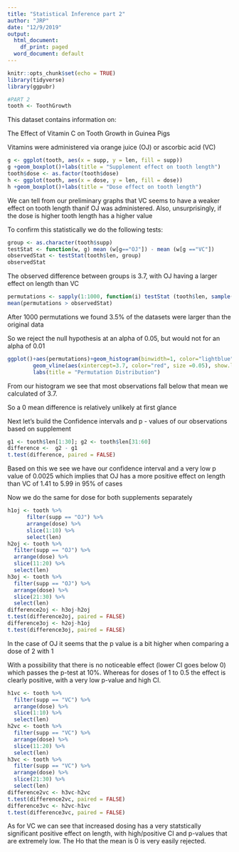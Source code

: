 ```yaml
---
title: "Statistical Inference part 2"
author: "JRP"
date: "12/9/2019"
output:
  html_document:
    df_print: paged
  word_document: default
---
```


```r
knitr::opts_chunk$set(echo = TRUE)
library(tidyverse)
library(ggpubr)
```


```r
#PART 2
tooth <- ToothGrowth

```

This dataset contains information on:

The Effect of Vitamin C on Tooth Growth in Guinea Pigs 

Vitamins were administered via orange juice (OJ) or ascorbic acid (VC)

```r

g <- ggplot(tooth, aes(x = supp, y = len, fill = supp))
g +geom_boxplot()+labs(title = "Supplement effect on tooth length")
tooth$dose <- as.factor(tooth$dose)
h <- ggplot(tooth, aes(x = dose, y = len, fill = dose))
h +geom_boxplot()+labs(title = "Dose effect on tooth length")

```


We can tell from our preliminary graphs that VC seems to have a weaker effect on tooth length thanif OJ was administered. Also, unsurprisingly, if the dose is higher tooth length has a higher value

To confirm this statistically we do the following tests:

```r
group <- as.character(tooth$supp)
testStat <- function(w, g) mean (w[g=="OJ"]) - mean (w[g =="VC"])
observedStat <- testStat(tooth$len, group)
observedStat

```

The observed difference between groups is 3.7, with OJ having a larger effect on length than VC


```r
permutations <- sapply(1:1000, function(i) testStat (tooth$len, sample(group)))
mean(permutations > observedStat)
```

After 1000 permutations we found 3.5% of the datasets were larger than the original data

So we reject the null hypothesis at an alpha of 0.05, but would not for an alpha of 0.01

```r

ggplot()+aes(permutations)+geom_histogram(binwidth=1, color="lightblue")+
        geom_vline(aes(xintercept=3.7, color="red", size =0.05), show.legend = FALSE)+
        labs(title = "Permutation Distribution")
```

From our histogram we see that most observations fall below that mean we calculated of 3.7.

So a 0 mean difference is relatively unlikely at first glance

Next let's build the Confidence intervals and p - values of our observations based on supplement

```r

g1 <- tooth$len[1:30]; g2 <- tooth$len[31:60]
difference <-  g2 - g1
t.test(difference, paired = FALSE)

```
Based on this we see we have our confidence interval and a very low p value of 0.0025 which implies that OJ has a more positive effect on length than VC of 1.41 to 5.99 in 95% of cases

Now we do the same for dose for both supplements separately

```r

h1oj <- tooth %>% 
      filter(supp == "OJ") %>% 
      arrange(dose) %>% 
      slice(1:10) %>% 
      select(len)
h2oj <- tooth %>% 
  filter(supp == "OJ") %>% 
  arrange(dose) %>% 
  slice(11:20) %>%
  select(len)
h3oj <- tooth %>%
  filter(supp == "OJ") %>% 
  arrange(dose) %>% 
  slice(21:30) %>% 
  select(len)
difference2oj <- h3oj-h2oj
t.test(difference2oj, paired = FALSE)
difference3oj <- h2oj-h1oj
t.test(difference3oj, paired = FALSE)
```

In the case of OJ it seems that the p value is a bit higher when comparing a dose of 2 with 1

With a possibility that there is no noticeable effect (lower CI goes below 0) which passes the p-test at 10%. Whereas for doses of 1 to 0.5 the effect is clearly positive, with a very low p-value and high CI.

```r
h1vc <- tooth %>% 
  filter(supp == "VC") %>% 
  arrange(dose) %>% 
  slice(1:10) %>% 
  select(len)
h2vc <- tooth %>% 
  filter(supp == "VC") %>% 
  arrange(dose) %>% 
  slice(11:20) %>%
  select(len)
h3vc <- tooth %>% 
  filter(supp == "VC") %>% 
  arrange(dose) %>% 
  slice(21:30) %>% 
  select(len)
difference2vc <- h3vc-h2vc
t.test(difference2vc, paired = FALSE)
difference3vc <- h2vc-h1vc
t.test(difference3vc, paired = FALSE)
```
As for VC we can see that increased dosing has a very statstically significant positive effect on length, with high/positive CI and p-values that are extremely low. The Ho that the mean is 0 is very easily rejected.
